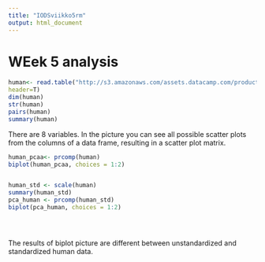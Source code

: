 ```yaml
---
title: "IODSviikko5rm"
output: html_document
---
```

# WEek 5 analysis

```r
human<- read.table("http://s3.amazonaws.com/assets.datacamp.com/production/course_2218/datasets/human2.txt", sep=",", 
header=T)
dim(human)
str(human)
pairs(human)
summary(human)
```
There are 8 variables. In the picture you can see all possible scatter plots from the columns of a data frame, resulting in a scatter plot matrix.

```r

human_pcaa<- prcomp(human)
biplot(human_pcaa, choices = 1:2)


human_std <- scale(human)
summary(human_std)
pca_human <- prcomp(human_std)
biplot(pca_human, choices = 1:2)





```

  The results of biplot picture are different between unstandardized and standardized human data.
